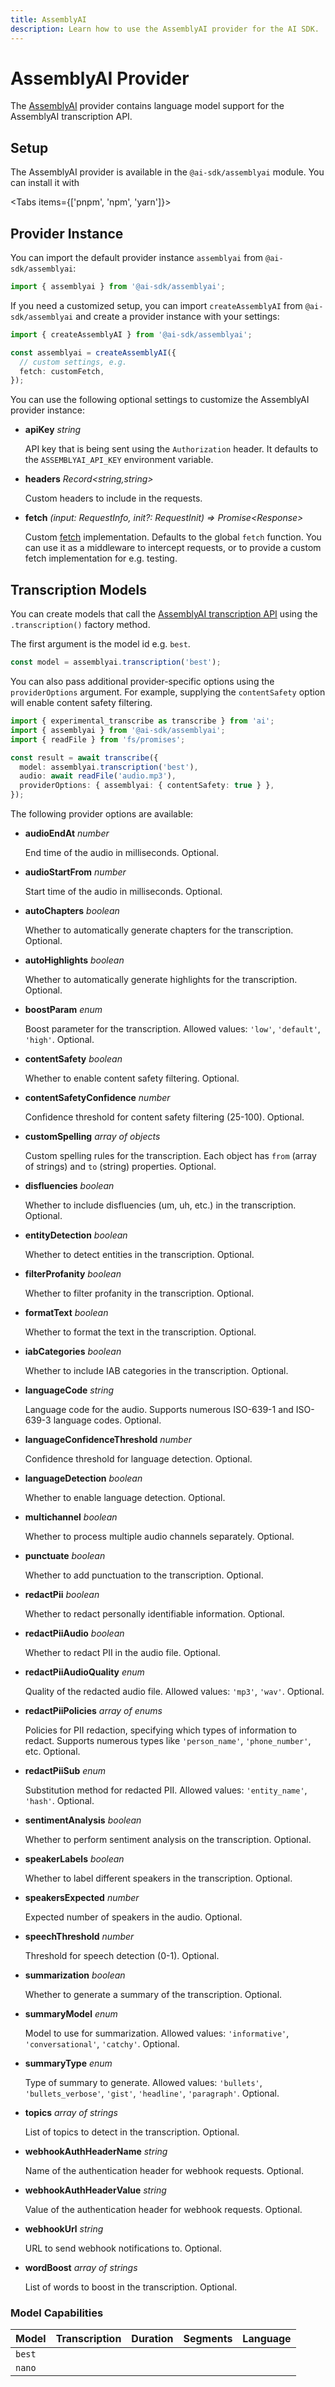 ```yaml
---
title: AssemblyAI
description: Learn how to use the AssemblyAI provider for the AI SDK.
---
```


# AssemblyAI Provider

The [AssemblyAI](https://assemblyai.com/) provider contains language model support for the AssemblyAI transcription API.

## Setup

The AssemblyAI provider is available in the `@ai-sdk/assemblyai` module. You can install it with

<Tabs items={['pnpm', 'npm', 'yarn']}>
  <Tab>
    <Snippet text="pnpm add @ai-sdk/assemblyai" dark />
  </Tab>
  <Tab>
    <Snippet text="npm install @ai-sdk/assemblyai" dark />
  </Tab>
  <Tab>
    <Snippet text="yarn add @ai-sdk/assemblyai" dark />
  </Tab>
</Tabs>

## Provider Instance

You can import the default provider instance `assemblyai` from `@ai-sdk/assemblyai`:

```ts
import { assemblyai } from '@ai-sdk/assemblyai';
```

If you need a customized setup, you can import `createAssemblyAI` from `@ai-sdk/assemblyai` and create a provider instance with your settings:

```ts
import { createAssemblyAI } from '@ai-sdk/assemblyai';

const assemblyai = createAssemblyAI({
  // custom settings, e.g.
  fetch: customFetch,
});
```

You can use the following optional settings to customize the AssemblyAI provider instance:

- **apiKey** _string_

  API key that is being sent using the `Authorization` header.
  It defaults to the `ASSEMBLYAI_API_KEY` environment variable.

- **headers** _Record&lt;string,string&gt;_

  Custom headers to include in the requests.

- **fetch** _(input: RequestInfo, init?: RequestInit) => Promise&lt;Response&gt;_

  Custom [fetch](https://developer.mozilla.org/en-US/docs/Web/API/fetch) implementation.
  Defaults to the global `fetch` function.
  You can use it as a middleware to intercept requests,
  or to provide a custom fetch implementation for e.g. testing.

## Transcription Models

You can create models that call the [AssemblyAI transcription API](https://www.assemblyai.com/docs/getting-started/transcribe-an-audio-file/typescript)
using the `.transcription()` factory method.

The first argument is the model id e.g. `best`.

```ts
const model = assemblyai.transcription('best');
```

You can also pass additional provider-specific options using the `providerOptions` argument. For example, supplying the `contentSafety` option will enable content safety filtering.

```ts highlight="6"
import { experimental_transcribe as transcribe } from 'ai';
import { assemblyai } from '@ai-sdk/assemblyai';
import { readFile } from 'fs/promises';

const result = await transcribe({
  model: assemblyai.transcription('best'),
  audio: await readFile('audio.mp3'),
  providerOptions: { assemblyai: { contentSafety: true } },
});
```

The following provider options are available:

- **audioEndAt** _number_

  End time of the audio in milliseconds.
  Optional.

- **audioStartFrom** _number_

  Start time of the audio in milliseconds.
  Optional.

- **autoChapters** _boolean_

  Whether to automatically generate chapters for the transcription.
  Optional.

- **autoHighlights** _boolean_

  Whether to automatically generate highlights for the transcription.
  Optional.

- **boostParam** _enum_

  Boost parameter for the transcription.
  Allowed values: `'low'`, `'default'`, `'high'`.
  Optional.

- **contentSafety** _boolean_

  Whether to enable content safety filtering.
  Optional.

- **contentSafetyConfidence** _number_

  Confidence threshold for content safety filtering (25-100).
  Optional.

- **customSpelling** _array of objects_

  Custom spelling rules for the transcription.
  Each object has `from` (array of strings) and `to` (string) properties.
  Optional.

- **disfluencies** _boolean_

  Whether to include disfluencies (um, uh, etc.) in the transcription.
  Optional.

- **entityDetection** _boolean_

  Whether to detect entities in the transcription.
  Optional.

- **filterProfanity** _boolean_

  Whether to filter profanity in the transcription.
  Optional.

- **formatText** _boolean_

  Whether to format the text in the transcription.
  Optional.

- **iabCategories** _boolean_

  Whether to include IAB categories in the transcription.
  Optional.

- **languageCode** _string_

  Language code for the audio.
  Supports numerous ISO-639-1 and ISO-639-3 language codes.
  Optional.

- **languageConfidenceThreshold** _number_

  Confidence threshold for language detection.
  Optional.

- **languageDetection** _boolean_

  Whether to enable language detection.
  Optional.

- **multichannel** _boolean_

  Whether to process multiple audio channels separately.
  Optional.

- **punctuate** _boolean_

  Whether to add punctuation to the transcription.
  Optional.

- **redactPii** _boolean_

  Whether to redact personally identifiable information.
  Optional.

- **redactPiiAudio** _boolean_

  Whether to redact PII in the audio file.
  Optional.

- **redactPiiAudioQuality** _enum_

  Quality of the redacted audio file.
  Allowed values: `'mp3'`, `'wav'`.
  Optional.

- **redactPiiPolicies** _array of enums_

  Policies for PII redaction, specifying which types of information to redact.
  Supports numerous types like `'person_name'`, `'phone_number'`, etc.
  Optional.

- **redactPiiSub** _enum_

  Substitution method for redacted PII.
  Allowed values: `'entity_name'`, `'hash'`.
  Optional.

- **sentimentAnalysis** _boolean_

  Whether to perform sentiment analysis on the transcription.
  Optional.

- **speakerLabels** _boolean_

  Whether to label different speakers in the transcription.
  Optional.

- **speakersExpected** _number_

  Expected number of speakers in the audio.
  Optional.

- **speechThreshold** _number_

  Threshold for speech detection (0-1).
  Optional.

- **summarization** _boolean_

  Whether to generate a summary of the transcription.
  Optional.

- **summaryModel** _enum_

  Model to use for summarization.
  Allowed values: `'informative'`, `'conversational'`, `'catchy'`.
  Optional.

- **summaryType** _enum_

  Type of summary to generate.
  Allowed values: `'bullets'`, `'bullets_verbose'`, `'gist'`, `'headline'`, `'paragraph'`.
  Optional.

- **topics** _array of strings_

  List of topics to detect in the transcription.
  Optional.

- **webhookAuthHeaderName** _string_

  Name of the authentication header for webhook requests.
  Optional.

- **webhookAuthHeaderValue** _string_

  Value of the authentication header for webhook requests.
  Optional.

- **webhookUrl** _string_

  URL to send webhook notifications to.
  Optional.

- **wordBoost** _array of strings_

  List of words to boost in the transcription.
  Optional.

### Model Capabilities

| Model  | Transcription       | Duration            | Segments            | Language            |
| ------ | ------------------- | ------------------- | ------------------- | ------------------- |
| `best` | <Check size={18} /> | <Check size={18} /> | <Check size={18} /> | <Check size={18} /> |
| `nano` | <Check size={18} /> | <Check size={18} /> | <Check size={18} /> | <Check size={18} /> |
